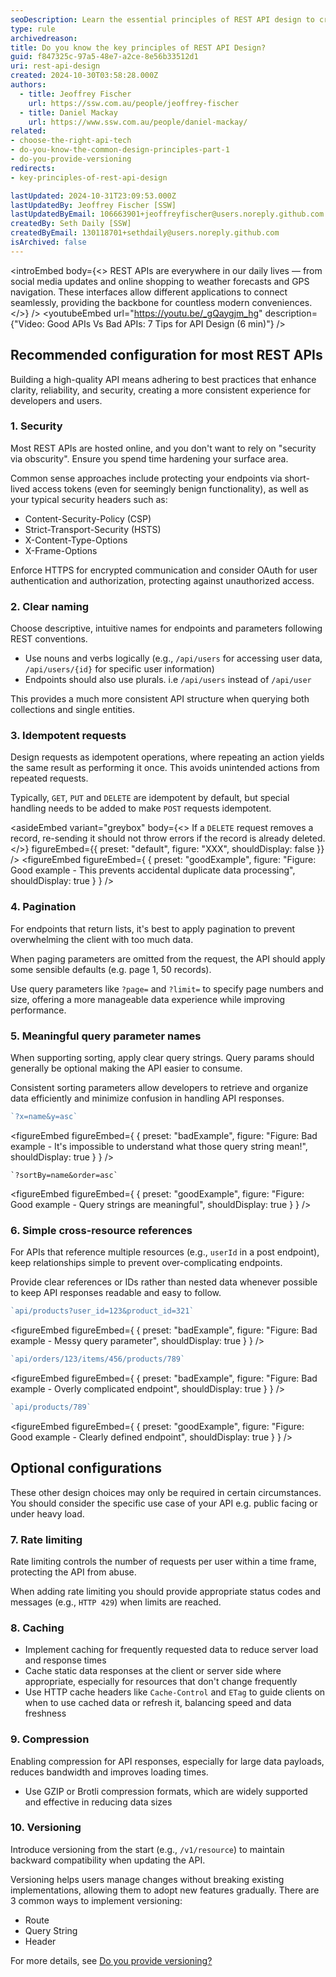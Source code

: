 ```yaml
---
seoDescription: Learn the essential principles of REST API design to create APIs that are clear, reliable, and secure. Discover tips on naming conventions, idempotency, versioning, pagination, sorting, security, and more to build developer-friendly interfaces that foster trust and ease of use.
type: rule
archivedreason:
title: Do you know the key principles of REST API Design?
guid: f847325c-97a5-48e7-a2ce-8e56b33512d1
uri: rest-api-design
created: 2024-10-30T03:58:28.000Z
authors:
  - title: Jeoffrey Fischer
    url: https://ssw.com.au/people/jeoffrey-fischer
  - title: Daniel Mackay
    url: https://www.ssw.com.au/people/daniel-mackay/
related:
- choose-the-right-api-tech
- do-you-know-the-common-design-principles-part-1
- do-you-provide-versioning
redirects:
- key-principles-of-rest-api-design

lastUpdated: 2024-10-31T23:09:53.000Z
lastUpdatedBy: Jeoffrey Fischer [SSW]
lastUpdatedByEmail: 106663901+jeoffreyfischer@users.noreply.github.com
createdBy: Seth Daily [SSW]
createdByEmail: 130118701+sethdaily@users.noreply.github.com
isArchived: false
---
```


<introEmbed
  body={<>
REST APIs are everywhere in our daily lives — from social media updates and online shopping to weather forecasts and GPS navigation. These interfaces allow different applications to connect seamlessly, providing the backbone for countless modern conveniences.
  </>}
/>
<youtubeEmbed url="https://youtu.be/_gQaygjm_hg" description={"Video: Good APIs Vs Bad APIs: 7 Tips for API Design (6 min)"} />

## Recommended configuration for most REST APIs

Building a high-quality API means adhering to best practices that enhance clarity, reliability, and security, creating a more consistent experience for developers and users.

### 1. Security

Most REST APIs are hosted online, and you don't want to rely on "security via obscurity". Ensure you spend time hardening your surface area.

Common sense approaches include protecting your endpoints via short-lived access tokens (even for seemingly benign functionality), as well as your typical security headers such as:

* Content-Security-Policy (CSP)
* Strict-Transport-Security (HSTS)
* X-Content-Type-Options
* X-Frame-Options

Enforce HTTPS for encrypted communication and consider OAuth for user authentication and authorization, protecting against unauthorized access.

### 2. Clear naming

Choose descriptive, intuitive names for endpoints and parameters following REST conventions.

* Use nouns and verbs logically (e.g., `/api/users` for accessing user data, `/api/users/{id}` for specific user information)
* Endpoints should also use plurals. i.e `/api/users` instead of `/api/user`

This provides a much more consistent API structure when querying both collections and single entities.

### 3. Idempotent requests

Design requests as idempotent operations, where repeating an action yields the same result as performing it once. This avoids unintended actions from repeated requests.

Typically, `GET`, `PUT` and `DELETE` are idempotent by default, but special handling needs to be added to make `POST` requests idempotent.

<asideEmbed
  variant="greybox"
  body={<>
    If a `DELETE` request removes a record, re-sending it should not throw errors if the record is already deleted.
  </>}
  figureEmbed={{
    preset: "default",
    figure: "XXX",
    shouldDisplay: false
  }}
/>
<figureEmbed figureEmbed={ {
  preset: "goodExample",
  figure: "Figure: Good example - This prevents accidental duplicate data processing",
  shouldDisplay: true
} } />


### 4. Pagination

For endpoints that return lists, it's best to apply pagination to prevent overwhelming the client with too much data.

When paging parameters are omitted from the request, the API should apply some sensible defaults (e.g. page 1, 50 records).

Use query parameters like `?page=` and `?limit=` to specify page numbers and size, offering a more manageable data experience while improving performance.

### 5. Meaningful query parameter names

When supporting sorting, apply clear query strings. Query params should generally be optional making the API easier to consume.

Consistent sorting parameters allow developers to retrieve and organize data efficiently and minimize confusion in handling API responses.

```js
`?x=name&y=asc`
```
<figureEmbed figureEmbed={ {
  preset: "badExample",
  figure: "Figure: Bad example - It's impossible to understand what those query string mean!",
  shouldDisplay: true
} } />


```jsox
`?sortBy=name&order=asc`
```
<figureEmbed figureEmbed={ {
  preset: "goodExample",
  figure: "Figure: Good example - Query strings are meaningful",
  shouldDisplay: true
} } />


### 6. Simple cross-resource references

For APIs that reference multiple resources (e.g., `userId` in a post endpoint), keep relationships simple to prevent over-complicating endpoints.

Provide clear references or IDs rather than nested data whenever possible to keep API responses readable and easy to follow.

```js
`api/products?user_id=123&product_id=321`
```
<figureEmbed figureEmbed={ {
  preset: "badExample",
  figure: "Figure: Bad example - Messy query parameter",
  shouldDisplay: true
} } />


```js
`api/orders/123/items/456/products/789`
```
<figureEmbed figureEmbed={ {
  preset: "badExample",
  figure: "Figure: Bad example - Overly complicated endpoint",
  shouldDisplay: true
} } />


```js
`api/products/789`
```
<figureEmbed figureEmbed={ {
  preset: "goodExample",
  figure: "Figure: Good example - Clearly defined endpoint",
  shouldDisplay: true
} } />


## Optional configurations

These other design choices may only be required in certain circumstances. You should consider the specific use case of your API e.g. public facing or under heavy load.

### 7. Rate limiting

Rate limiting controls the number of requests per user within a time frame, protecting the API from abuse.

When adding rate limiting you should provide appropriate status codes and messages (e.g., `HTTP 429`) when limits are reached.

### 8. Caching

* Implement caching for frequently requested data to reduce server load and response times
* Cache static data responses at the client or server side where appropriate, especially for resources that don't change frequently
* Use HTTP cache headers like `Cache-Control` and `ETag` to guide clients on when to use cached data or refresh it, balancing speed and data freshness

### 9. Compression

Enabling compression for API responses, especially for large data payloads, reduces bandwidth and improves loading times.

* Use GZIP or Brotli compression formats, which are widely supported and effective in reducing data sizes

### 10. Versioning

Introduce versioning from the start (e.g., `/v1/resource`) to maintain backward compatibility when updating the API.

Versioning helps users manage changes without breaking existing implementations, allowing them to adopt new features gradually. There are 3 common ways to implement versioning:

* Route
* Query String
* Header

For more details, see [Do you provide versioning?](/do-you-provide-versioning)
